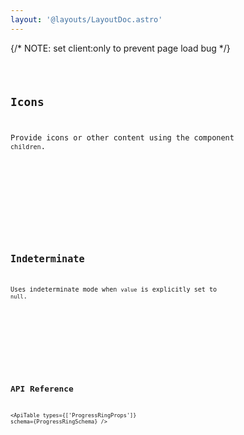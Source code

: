```yaml
---
layout: '@layouts/LayoutDoc.astro'
---
```





<Preview client:load>
	<Fragment slot="preview">
		{/* NOTE: set client:only to prevent page load bug */}
		<Example client:only="react" />
	</Fragment>
	<Fragment slot="code">
		<Code code={ExampleRaw} lang="tsx" />
	</Fragment>
</Preview>

## Icons

Provide icons or other content using the component `children`.

<Preview client:load>
	<Fragment slot="preview">
		<ExampleIcons client:only="react" />
	</Fragment>
	<Fragment slot="code">
		<Code code={ExampleIconsRaw} lang="tsx" />
	</Fragment>
</Preview>

## Indeterminate

Uses indeterminate mode when `value` is explicitly set to `null`.

<Preview client:load>
	<Fragment slot="preview">
		<ExampleIndeterminate client:only="react" />
	</Fragment>
	<Fragment slot="code">
		<Code code={ExampleIndeterminateRaw} lang="tsx" />
	</Fragment>
</Preview>

## API Reference

<ApiTable types={['ProgressRingProps']} schema={ProgressRingSchema} />
